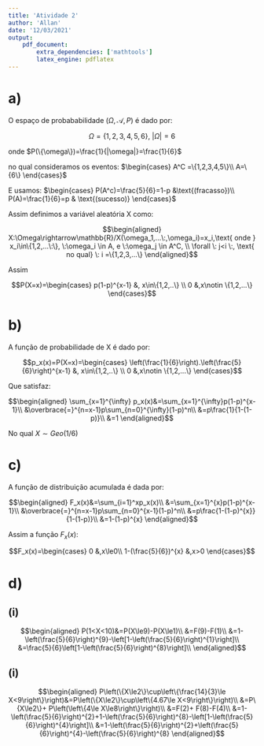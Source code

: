 ```yaml
---
title: 'Atividade 2'
author: 'Allan'
date: '12/03/2021'
output: 
    pdf_document: 
        extra_dependencies: ['mathtools']
        latex_engine: pdflatex
---
```


# a)

O espaço de probababilidade $(\Omega,\mathscr{A},P)$ é dado por:

$$\Omega=\{1,2,3,4,5,6\},\:|\Omega|=6$$

onde $P(\{\omega\})=\frac{1}{|\omega|}=\frac{1}{6}$

no qual consideramos os eventos: $\begin{cases}
    A^C =\{1,2,3,4,5\}\\
    A=\{6\}
\end{cases}$

E usamos: $\begin{cases}
    P(A^c)=\frac{5}{6}=1-p &\text{(fracasso})\\
    P(A)=\frac{1}{6}=p & \text{(sucesso)}
\end{cases}$

Assim definimos a variável aleatória X como:

$$\begin{aligned}
X:\Omega\rightarrow\mathbb{R}/X(\omega_1,...\:,\omega_i)=x_i,\text{ onde } x_i\in\{1,2,...\:\}, \:\omega_i \in A, e \:\omega_j \in A^C, \\
\forall \: j<i \:, \text{ no qual} \: i =\{1,2,3,...\}
\end{aligned}$$

Assim

$$P(X=x)=\begin{cases}
    p(1-p)^{x-1} &, x\in\{1,2,..\} \\
    0 &,x\notin \{1,2,...\}
\end{cases}$$

# b)

A função de probabilidade de X é dado por:

$$p_x(x)=P(X=x)=\begin{cases}
    \left(\frac{1}{6}\right).\left(\frac{5}{6}\right)^{x-1} &, x\in\{1,2,..\} \\
    0 &,x\notin \{1,2,...\}
\end{cases}$$

Que satisfaz:

$$\begin{aligned}
\sum_{x=1}^{\infty} p_x(x)&=\sum_{x=1}^{\infty}p(1-p)^{x-1}\\
&\overbrace{=}^{n=x-1}p\sum_{n=0}^{\infty}(1-p)^n\\
&=p\frac{1}{1-(1-p)}\\
&=1
\end{aligned}$$

No qual $X\sim Geo(1/6)$

# c)

A função de distribuição acumulada é dada por:

$$\begin{aligned}
    F_x(x)&=\sum_{i=1}^xp_x(x)\\
    &=\sum_{x=1}^{x}p(1-p)^{x-1}\\
    &\overbrace{=}^{n=x-1}p\sum_{n=0}^{x-1}(1-p)^n\\
    &=p\frac{1-(1-p)^{x}}{1-(1-p)}\\
    &=1-(1-p)^{x}
\end{aligned}$$

Assim a função $F_x(x)$:

$$F_x(x)=\begin{cases}
    0 &,x\le0\\
    1-(\frac{5}{6})^{x} &,x>0
\end{cases}$$

# d)

## (i)

$$\begin{aligned}
P(1<X<10)&=P(X\le9)-P(X\le1)\\
&=F(9)-F(1)\\
&=1-\left(\frac{5}{6}\right)^{9}-\left[1-\left(\frac{5}{6}\right)^{1}\right]\\
&=\frac{5}{6}\left[1-\left(\frac{5}{6}\right)^{8}\right]\\
\end{aligned}$$

## (i)

$$\begin{aligned}
P\left(\{X\le2\}\cup\left\{\frac{14}{3}\le X<9\right\}\right)&=P\left(\{X\le2\}\cup\left\{4.67\le X<9\right\}\right)\\
&=P\{X\le2\}+ P\left(\left\{4\le X\le8\right\}\right)\\
&=F(2)+ F(8)-F(4)\\
&=1-\left(\frac{5}{6}\right)^{2}+1-\left(\frac{5}{6}\right)^{8}-\left[1-\left(\frac{5}{6}\right)^{4}\right]\\
&=1-\left(\frac{5}{6}\right)^{2}+\left(\frac{5}{6}\right)^{4}-\left(\frac{5}{6}\right)^{8}
\end{aligned}$$
